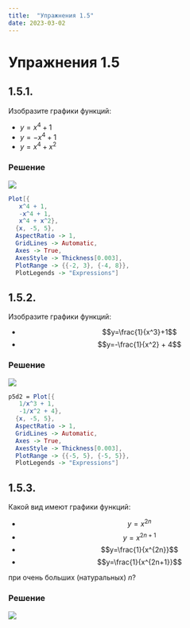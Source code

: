 ```yaml
---
title:  "Упражнения 1.5"
date: 2023-03-02
---
```

# Упражнения 1.5

## 1.5.1.
Изобразите графики функций:

* $y=x^4 + 1$
* $y=-x^4 + 1$
* $y = x^4 + x^2$

### Решение
![](figures/graph_1.5.1.svg)

```mathematica
Plot[{
   x^4 + 1,
   -x^4 + 1,
   x^4 + x^2},
  {x, -5, 5},
  AspectRatio -> 1,
  GridLines -> Automatic,
  Axes -> True,
  AxesStyle -> Thickness[0.003],
  PlotRange -> {{-2, 3}, {-4, 8}},
  PlotLegends -> "Expressions"]
```

## 1.5.2.
Изобразите графики функций:

* $$y=\frac{1}{x^3}+1$$
* $$y=-\frac{1}{x^2} + 4$$

### Решение
![](figures/graph_1.5.2.svg)

```mathematica
p5d2 = Plot[{
   1/x^3 + 1,
   -1/x^2 + 4},
  {x, -5, 5},
  AspectRatio -> 1,
  GridLines -> Automatic,
  Axes -> True,
  AxesStyle -> Thickness[0.003],
  PlotRange -> {{-5, 5}, {-5, 5}},
  PlotLegends -> "Expressions"]
```

## 1.5.3.
Какой вид имеют графики функций:

* $$y=x^{2n}$$
* $$y=x^{2n+1}$$
* $$y=\frac{1}{x^{2n}}$$
* $$y=\frac{1}{x^{2n+1}}$$

при очень больших (натуральных) $n$?

### Решение
![](figures/graph_1.5.3.svg)
